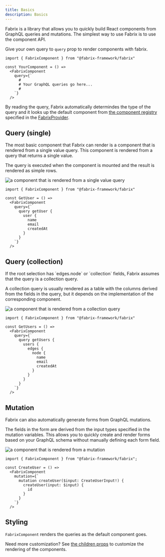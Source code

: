 ```yaml
---
title: Basics 
description: Basics 
---
```


Fabrix is a library that allows you to quickly build React components from GraphQL queries and mutations.
The simplest way to use Fabrix is to use the component API. 

Give your own query to `query` prop to render components with fabrix.

```tsx
import { FabrixComponent } from "@fabrix-framework/fabrix"

const YourComponent = () =>
  <FabrixComponent
    query={`
      #
      # Your GraphQL queries go here...
      #
    `}
  />
```

By reading the query, Fabrix automatically determindes the type of the query and it looks up the default component from [the component registry](/docs/guides/component-registry) specified in the [FabrixProvider](/docs/guides/provider).

## Query (single)

The most basic component that Fabrix can render is a component that is rendered from a single value query. This component is rendered from a query that returns a single value. 

The query is executed when the component is mounted and the result is rendered as simple rows.

<Image src={SingleQueryImage} alt="a component that is rendered from a single value query" />

```tsx
import { FabrixComponent } from "@fabrix-framework/fabrix"

const GetUser = () =>
  <FabrixComponent
    query={`
      query getUser {
        user {
          name
          email
          createdAt
        }
      }
    `}
  />
```

## Query (collection)

<Aside type="tip">
If the root selection has `edges.node` or `collection` fields, Fabrix assumes that the query is a collection query. 
</Aside>

A collection query is usually rendered as a table with the columns derived from the fields in the query, but it depends on the implementation of the corresponding component.

<Image src={CollectionQueryImage} alt="a component that is rendered from a collection query" />

```tsx
import { FabrixComponent } from "@fabrix-framework/fabrix"

const GetUsers = () =>
  <FabrixComponent
    query={`
      query getUsers {
        users {
          edges {
            node {
              name
              email
              createdAt
            }
          }
        }
      }
    `}
  />
```

## Mutation

Fabrix can also automatically generate forms from GraphQL mutations. 

The fields in the form are derived from the input types specified in the mutation variables. This allows you to quickly create and render forms based on your GraphQL schema without manually defining each form field.

<Image src={FormImage} alt="a component that is rendered from a mutation" />

```tsx
import { FabrixComponent } from "@fabrix-framework/fabrix";

const CreateUser = () =>
  <FabrixComponent
    mutation={`
      mutation createUser($input: CreateUserInput!) {
        createUser(input: $input) {
          id
        }
      }
    `}
  />
```

## Styling

`FabrixComponent` renders the queries as the default component goes. 

Need more customization? See [the children props](/docs/guides/children-props) to customize the rendering of the components.
